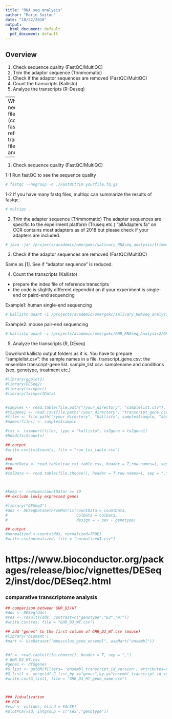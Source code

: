 ```yaml
---
title: "RNA seq analysis"
author: "Marie Saitou"
date: "10/22/2018"
output:
  html_document: default
  pdf_document: default
---
```


## Overview
1. Check sequence quality (FastQC/MultiQC)
2. Trim the adaptor sequence (Trimmomatic)
3. Check if the adaptor sequences are removed (FastQC/MultiQC)
4. Count the transcripts (Kallisto)
5. Analyze the transcripts (R-Deseq)

---
What you need:
- fastq file or fg.gz (compressed fastq) file
- referens transtript files (hg19 and )


---
1. Check sequence quality (FastQC/MultiQC)

1-1 Run fastQC to see the sequence quality
```r
# fastqc --nogroup -o ./FastQCtrim yourfile.fq.gz
```

1-2 If you have many fastq files, multiqc can summarize the results of fastqc.
```r
# multiqc . 
```


2. Trim the adapter sequence (Trimmomatic)
The adapter sequences are specific to the expeirment platform (Truseq etc.)
"allAdapters.fa" on CCR contains most adapters as of 2018 but please check if your adapters are included. 

```r
# java -jar /projects/academic/omergokc/salivary_RNAseq_analysis/trimmomatic-0.36.jar PE -phred33 yourfile_R1_001.fastq.gz yourfile_R2_001.fastq.gz trim/trim_yourfile_R1_paired.fq.gz trim/trim_yourfile_R1_unpaired.fq.gz trim/trim_yourfile_R2_paired.fq.gz trim/trim_yourfile_R2_unpaired.fq.gz ILLUMINACLIP:allAdapters.fa:2:30:10 LEADING:3 TRAILING:3 SLIDINGWINDOW:4:15 MINLEN:36 
```


3. Check if the adaptor sequences are removed (FastQC/MultiQC)

Same as [1]. See if "adaptor sequence" is reduced.

4. Count the transcripts (Kallisto)
- prepare the index file of reference transcripts
- the code is slightly different dependint on if your experiment is single-end or paird-end sequencing


Example1: human single-end sequencing
```r
# kallisto quant -i /projects/academic/omergokc/salivary_RNAseq_analysis/humanTranscriptsHG19.idx -o yourfile/fastq.kallistoOut --single -l 200 -s 20 yourfile.fastq.gz
```

Example2: mouse pair-end sequencing

```r
# kallisto quant -i /projects/academic/omergokc/GHR_RNAseq_Analysis2/GHR_RNAseq/mouseTranscriptsGRCm38.idx -o map/yourfile.kallistoOut -n 100 -t 32 yourfile_R1_paired.fq.gz yourfile_R2_paired.fq.gz
```

5. Analyze the transcripts (R, DEseq)

Downlord kallisto output folders as it is.
You have to prepare "samplelist.csv": the sample names in a file.
transcript_gene.csv: the ensemble transcript-gene list.
sample_list.csv: samplename and conditions (sex, genotype, treatment etc.)

```r
#library(ggplot2)
#library(DESeq2)
#library(tximport)
#library(tximportData)


#samples <- read.table(file.path("/your_directory", "samplelist.csv"), header = TRUE)
#tx2gene1 <- read.csv(file.path("/your_directory", "transcript_gene.csv"), header = TRUE)
#files <- file.path("/your_directory", "kallisto", samples$sample, "abundance.tsv")
#names(files) <- samples$sample

#txi <- tximport(files, type = "kallisto", tx2gene = tx2gene1)
#head(txi$counts)

## output 
#write.csv(txi$counts, file = "raw_txi_table.csv")

###
#countData <- read.table(raw_txi_table.csv, header = T,row.names=1, sep = ",") 
### 
#colData <- read.table(file.choose(), header = T,row.names=1, sep = ",") 



#keep <- rowSums(countData) >= 10
## exclude lowly expressed genes

#library("DESeq2")
#dds <- DESeqDataSetFromMatrix(countData = countData,
#                              colData = colData,
#                              design = ~ sex + genotype)

## output
#normalized <-counts(dds, normalized=TRUE)
#write.csv(normalized, file = "normalized1.csv")
```


# https://www.bioconductor.org/packages/release/bioc/vignettes/DESeq2/inst/doc/DESeq2.html
### comparative transcriptome analysis

```r
## comparison between GHR_D3/WT
#dds <- DESeq(dds)
#res <- results(dds, contrast=c("genotype","D3","WT"))
#write.csv(res, file = "GHR_D3_WT.csv")

## add "genes" to the first column of GHR_D3_WT.csv (mouse)
#library('biomaRt')
#mart <- useDataset("mmusculus_gene_ensembl", useMart("ensembl"))


#df <- read.table(file.choose(), header = T, sep = ",") 
# GHR_D3_HT.csv
#genes <- df$genes
#G_list <- getBM(filters= 'ensembl_transcript_id_version', attributes=c('ensembl_transcript_id_version','ensembl_gene_id_version','external_gene_name','description','chromosome_name','start_position','end_position'),mart= mart,values=genes)
#G_list1 <- merge(df,G_list,by.x="genes",by.y="ensembl_transcript_id_version")
#write.csv(G_list1, file = "GHR_D3_HT_gene_name.csv")



### Vidualization 
## PCA
#vsd <- vst(dds, blind = FALSE)
#plotPCA(vsd, intgroup = c("sex","genotype"))

```
